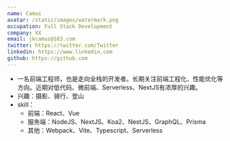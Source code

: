 ```yaml
---
name: Camus
avatar: /static/images/watermark.png
occupation: Full Stack Development
company: XX
email: jkcamus@163.com
twitter: https://twitter.com/Twitter
linkedin: https://www.linkedin.com
github: https://github.com
---
```


- 一名前端工程师，也是走向全栈的开发者。长期关注前端工程化、性能优化等方向。近期对低代码、微前端、Serverless、NextJS有浓厚的兴趣。
- 兴趣：摄影、骑行、登山
- skill：
  - 前端：React、Vue
  - 服务端：NodeJS、NextJS、Koa2、NestJS、GraphQL、Prisma
  - 其他：Webpack、Vite、Typescript、Serverless
